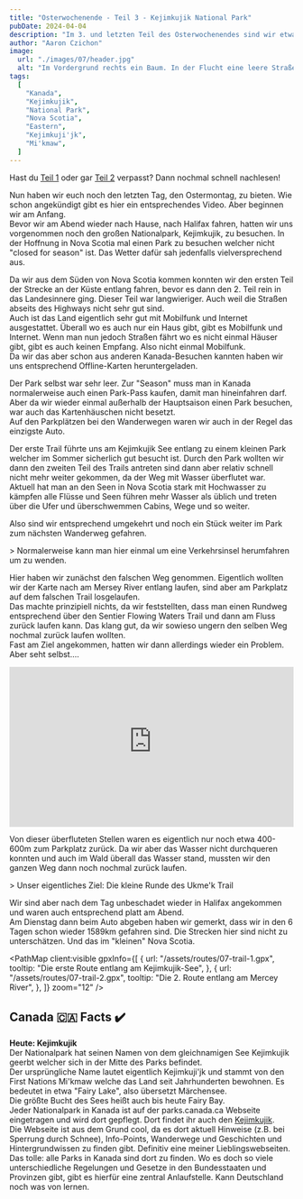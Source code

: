 ```yaml
---
title: "Osterwochenende - Teil 3 - Kejimkujik National Park"
pubDate: 2024-04-04
description: "Im 3. und letzten Teil des Osterwochenendes sind wir etwas im Kejimkujik National Park spazieren gegangen. Der Park war leer und wir hatten die Wanderwege fast für uns alleine. Aber seht selbst."
author: "Aaron Czichon"
image:
  url: "./images/07/header.jpg"
  alt: "Im Vordergrund rechts ein Baum. In der Flucht eine leere Straße und davor eine Wiese."
tags:
  [
    "Kanada",
    "Kejimkujik",
    "National Park",
    "Nova Scotia",
    "Eastern",
    "Kejimkuji'jk",
    "Mi'kmaw",
  ]
---
```



Hast du [Teil 1](https://canada.aaronczichon.de/blog/05-good-friday/) oder gar [Teil 2](https://canada.aaronczichon.de/blog/06-eastern-part-2/) verpasst? Dann nochmal schnell nachlesen!

Nun haben wir euch noch den letzten Tag, den Ostermontag, zu bieten. Wie schon angekündigt gibt es hier ein entsprechendes Video. Aber beginnen wir am Anfang.  
Bevor wir am Abend wieder nach Hause, nach Halifax fahren, hatten wir uns vorgenommen noch den großen Nationalpark, Kejimkujik, zu besuchen. In der Hoffnung in Nova Scotia mal einen Park zu besuchen welcher nicht "closed for season" ist. Das Wetter dafür sah jedenfalls vielversprechend aus.

<DirectusImage assetId="0302a9fd-8566-4e97-a701-447092fd8740" />

Da wir aus dem Süden von Nova Scotia kommen konnten wir den ersten Teil der Strecke an der Küste entlang fahren, bevor es dann den 2. Teil rein in das Landesinnere ging. Dieser Teil war langwieriger. Auch weil die Straßen abseits des Highways nicht sehr gut sind.  
Auch ist das Land eigentlich sehr gut mit Mobilfunk und Internet ausgestattet. Überall wo es auch nur ein Haus gibt, gibt es Mobilfunk und Internet. Wenn man nun jedoch Straßen fährt wo es nicht einmal Häuser gibt, gibt es auch keinen Empfang. Also nicht einmal Mobilfunk.  
Da wir das aber schon aus anderen Kanada-Besuchen kannten haben wir uns entsprechend Offline-Karten heruntergeladen.

Der Park selbst war sehr leer. Zur "Season" muss man in Kanada normalerweise auch einen Park-Pass kaufen, damit man hineinfahren darf. Aber da wir wieder einmal außerhalb der Hauptsaison einen Park besuchen, war auch das Kartenhäuschen nicht besetzt.  
Auf den Parkplätzen bei den Wanderwegen waren wir auch in der Regel das einzigste Auto.

<DirectusImage assetId="40f8769c-1bba-471f-b5a6-2e6a43a5acc1" />

Der erste Trail führte uns am Kejimkujik See entlang zu einem kleinen Park welcher im Sommer sicherlich gut besucht ist. Durch den Park wollten wir dann den zweiten Teil des Trails antreten sind dann aber relativ schnell nicht mehr weiter gekommen, da der Weg mit Wasser überflutet war.  
Aktuell hat man an den Seen in Nova Scotia stark mit Hochwasser zu kämpfen alle Flüsse und Seen führen mehr Wasser als üblich und treten über die Ufer und überschwemmen Cabins, Wege und so weiter.

<DirectusImage assetId="f17e1e7a-1425-4638-9f38-e2dc0625916e" />
<DirectusImage assetId="0ad3319e-8d3d-44e3-b22e-bc41d94f65fd" />

Also sind wir entsprechend umgekehrt und noch ein Stück weiter im Park zum nächsten Wanderweg gefahren.

<DirectusImage assetId="07599f64-bd9e-4c78-a79c-a4831578237b" />> Normalerweise kann
man hier einmal um eine Verkehrsinsel herumfahren um zu wenden.

Hier haben wir zunächst den falschen Weg genommen. Eigentlich wollten wir der Karte nach am Mersey River entlang laufen, sind aber am Parkplatz auf dem falschen Trail losgelaufen.  
Das machte prinzipiell nichts, da wir feststellten, dass man einen Rundweg entsprechend über den Sentier Flowing Waters Trail und dann am Fluss zurück laufen kann. Das klang gut, da wir sowieso ungern den selben Weg nochmal zurück laufen wollten.  
Fast am Ziel angekommen, hatten wir dann allerdings wieder ein Problem. Aber seht selbst....

<div style="position: relative; padding-top: 56.25%;">
  <iframe
    src="https://customer-rnx58v5rm01lsk0m.cloudflarestream.com/26fdb9da57566624e1feac7b879f4376/iframe?poster=https%3A%2F%2Fcustomer-rnx58v5rm01lsk0m.cloudflarestream.com%2F26fdb9da57566624e1feac7b879f4376%2Fthumbnails%2Fthumbnail.jpg%3Ftime%3D%26height%3D600"
    loading="lazy"
    style="border: none; position: absolute; top: 0; left: 0; height: 100%; width: 100%;"
    allow="accelerometer; gyroscope; autoplay; encrypted-media; picture-in-picture;"
    allowfullscreen="true"
  ></iframe>
</div>

Von dieser überfluteten Stellen waren es eigentlich nur noch etwa 400-600m zum Parkplatz zurück. Da wir aber das Wasser nicht durchqueren konnten und auch im Wald überall das Wasser stand, mussten wir den ganzen Weg dann noch nochmal zurück laufen.

<DirectusImage assetId="44509a0c-6ba5-4b05-b0cf-e6bba9cc4beb" />> Unser eigentliches
Ziel: Die kleine Runde des Ukme'k Trail

Wir sind aber nach dem Tag unbeschadet wieder in Halifax angekommen und waren auch entsprechend platt am Abend.  
Am Dienstag dann beim Auto abgeben haben wir gemerkt, dass wir in den 6 Tagen schon wieder 1589km gefahren sind. Die Strecken hier sind nicht zu unterschätzen. Und das im "kleinen" Nova Scotia.

<PathMap
  client:visible
  gpxInfo={[
    {
      url: "/assets/routes/07-trail-1.gpx",
      tooltip: "Die erste Route entlang am Kejimkujik-See",
    },
    {
      url: "/assets/routes/07-trail-2.gpx",
      tooltip: "Die 2. Route entlang am Mercey River",
    },
  ]}
  zoom="12"
/>

## Canada 🇨🇦 Facts ✔️

**Heute: Kejimkujik**  
Der Nationalpark hat seinen Namen von dem gleichnamigen See Kejimkujik geerbt welcher sich in der Mitte des Parks befindet.  
Der ursprüngliche Name lautet eigentlich Kejimkuji'jk und stammt von den First Nations Mi'kmaw welche das Land seit Jahrhunderten bewohnen. Es bedeutet in etwa "Fairy Lake", also übersetzt Märchensee.  
Die größte Bucht des Sees heißt auch bis heute Fairy Bay.  
Jeder Nationalpark in Kanada ist auf der parks.canada.ca Webseite eingetragen und wird dort gepflegt. Dort findet ihr auch den [Kejimkujik](https://parks.canada.ca/pn-np/ns/kejimkujik).  
Die Webseite ist aus dem Grund cool, da es dort aktuell Hinweise (z.B. bei Sperrung durch Schnee), Info-Points, Wanderwege und Geschichten und Hintergrundwissen zu finden gibt. Definitiv eine meiner Lieblingswebseiten.  
Das tolle: alle Parks in Kanada sind dort zu finden. Wo es doch so viele unterschiedliche Regelungen und Gesetze in den Bundesstaaten und Provinzen gibt, gibt es hierfür eine zentral Anlaufstelle. Kann Deutschland noch was von lernen.

<DirectusImage assetId="2a5735ad-02b8-4d50-b434-add7effccf73" />
